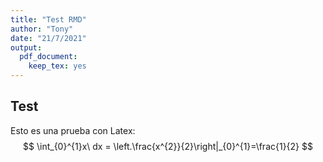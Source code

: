 ```yaml
---
title: "Test RMD"
author: "Tony"
date: "21/7/2021"
output: 
  pdf_document: 
    keep_tex: yes
---
```


## Test

Esto es una prueba con Latex:
$$
\int_{0}^{1}x\ dx = \left.\frac{x^{2}}{2}\right|_{0}^{1}=\frac{1}{2}
$$